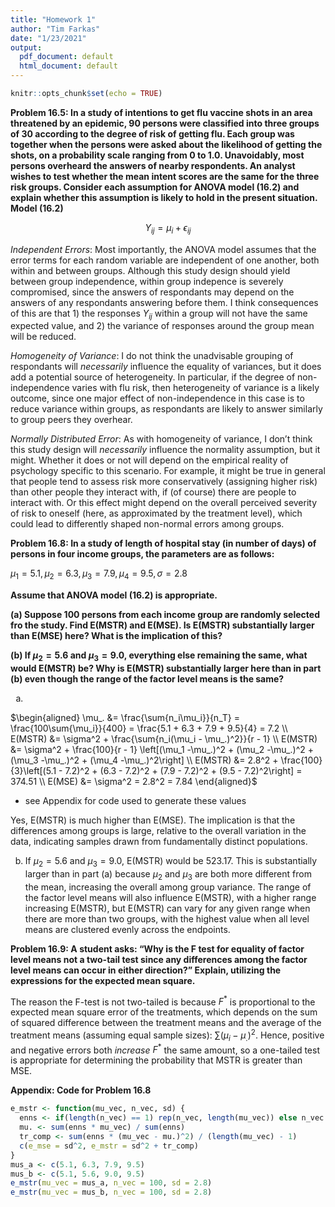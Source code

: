 ```yaml
---
title: "Homework 1"
author: "Tim Farkas"
date: "1/23/2021"
output:
  pdf_document: default
  html_document: default
---
```


```r
knitr::opts_chunk$set(echo = TRUE)
```

**Problem 16.5: In a study of intentions to get flu vaccine shots in an area threatened by an epidemic, 90 persons were classified into three groups of 30 according to the degree of risk of getting flu. Each group was together when the persons were asked about the likelihood of getting the shots, on a probability scale ranging from 0 to 1.0. Unavoidably, most persons overheard the answers of nearby respondents. An analyst wishes to test whether the mean intent scores are the same for the three risk groups. Consider each assumption for ANOVA model (16.2) and explain whether this assumption is likely to hold in the present situation. Model (16.2)**

$$Y_{ij} = \mu_i + \epsilon_{ij}$$

*Independent Errors*: Most importantly, the ANOVA model assumes that the error terms for each random variable are independent of one another, both within and between groups. Although this study design should yield between group independence, within group indepence is severely compromised, since the answers of respondants may depend on the answers of any respondants answering before them. I think consequences of this are that 1) the responses $Y_{ij}$ within a group will not have the same expected value, and 2) the variance of responses around the group mean will be reduced.

*Homogeneity of Variance*: I do not think the unadvisable grouping of respondants will *necessarily* influence the equality of variances, but it does add a potential source of heterogeneity. In particular, if the degree of non-independence varies with flu risk, then heterogeneity of variance is a likely outcome, since one major effect of non-independence in this case is to reduce variance within groups, as respondants are likely to answer similarly to group peers they overhear. 

*Normally Distributed Error*: As with homogeneity of variance, I don't think this study design will *necessarily* influence the normality assumption, but it might. Whether it does or not will depend on the empirical reality of psychology specific to this scenario. For example, it might be true in general that people tend to assess risk more conservatively (assigning higher risk) than other people they interact with, if (of course) there are people to interact with. Or this effect might depend on the overall perceived severity of risk to oneself (here, as approximated by the treatment level), which could lead to differently shaped non-normal errors among groups. 

**Problem 16.8: In a study of length of hospital stay (in number of days) of persons in four income groups, the parameters are as follows: **  

$\mu_1 = 5.1, \mu_2 = 6.3, \mu_3 = 7.9, \mu_4 = 9.5, \sigma = 2.8$ 

**Assume that ANOVA model (16.2) is appropriate.**   

**(a) Suppose 100 persons from each income group are randomly selected fro the study. Find E(MSTR) and E(MSE). Is E(MSTR) substantially larger than E(MSE) here? What is the implication of this? **  

**(b) If $\mu_2 = 5.6$ and $\mu_3 = 9.0$, everything else remaining the same, what would E(MSTR) be? Why is E(MSTR) substantially larger here than in part (b) even though the range of the factor level means is the same?**  

a)  

$\begin{aligned}
\mu_. &= \frac{\sum{n_i\mu_i}}{n_T} = \frac{100\sum{\mu_i}}{400} = \frac{5.1 + 6.3 + 7.9 + 9.5}{4} = 7.2 \\
E(MSTR) &= \sigma^2 + \frac{\sum{n_i(\mu_i - \mu_.)^2}}{r - 1} \\
E(MSTR) &= \sigma^2 + \frac{100}{r - 1}
\left[(\mu_1 -\mu_.)^2 + (\mu_2 -\mu_.)^2 
+ (\mu_3 -\mu_.)^2 + (\mu_4 -\mu_.)^2\right] \\
E(MSTR) &= 2.8^2 + \frac{100}{3}\left[(5.1 - 7.2)^2 
+ (6.3 - 7.2)^2 + (7.9 - 7.2)^2 + (9.5 - 7.2)^2\right] = 374.51 \\
E(MSE) &= \sigma^2 = 2.8^2 = 7.84
 \end{aligned}$
 
* see Appendix for code used to generate these values
 
Yes, E(MSTR) is much higher than E(MSE). The implication is that the differences among groups is large, relative to the overall variation in the data, indicating samples drawn from fundamentally distinct populations. 

b. If $\mu_2 = 5.6$ and $\mu_3 = 9.0$, E(MSTR) would be 523.17. This is substantially larger than in part (a) because $\mu_2$ and $\mu_3$ are both more different from the mean, increasing the overall among group variance. The range of the factor level means will also influence E(MSTR), with a higher range increasing E(MSTR), but E(MSTR) can vary for any given range when there are more than two groups, with the highest value when all level means are clustered evenly across the endpoints.  

**Problem 16.9: A student asks: “Why is the F test for equality of factor level means not a two-tail test since any differences among the factor level means can occur in either direction?” Explain, utilizing the expressions for the expected mean square.**

The reason the F-test is not two-tailed is because $F^*$ is proportional to the expected mean square error of the treatments, which depends on the sum of squared difference between the treatment means and the average of the treatment means (assuming equal sample sizes): $\sum(\mu_i - \mu_.)^2$. Hence, positive and negative errors both *increase* $F^*$ the same amount, so a one-tailed test is appropriate for determining the probability that MSTR is greater than MSE. 

**Appendix: Code for Problem 16.8**

```r
e_mstr <- function(mu_vec, n_vec, sd) {
  enns <- if(length(n_vec) == 1) rep(n_vec, length(mu_vec)) else n_vec
  mu. <- sum(enns * mu_vec) / sum(enns)
  tr_comp <- sum(enns * (mu_vec - mu.)^2) / (length(mu_vec) - 1)
  c(e_mse = sd^2, e_mstr = sd^2 + tr_comp)
} 
mus_a <- c(5.1, 6.3, 7.9, 9.5)
mus_b <- c(5.1, 5.6, 9.0, 9.5)
e_mstr(mu_vec = mus_a, n_vec = 100, sd = 2.8)
e_mstr(mu_vec = mus_b, n_vec = 100, sd = 2.8)
```


